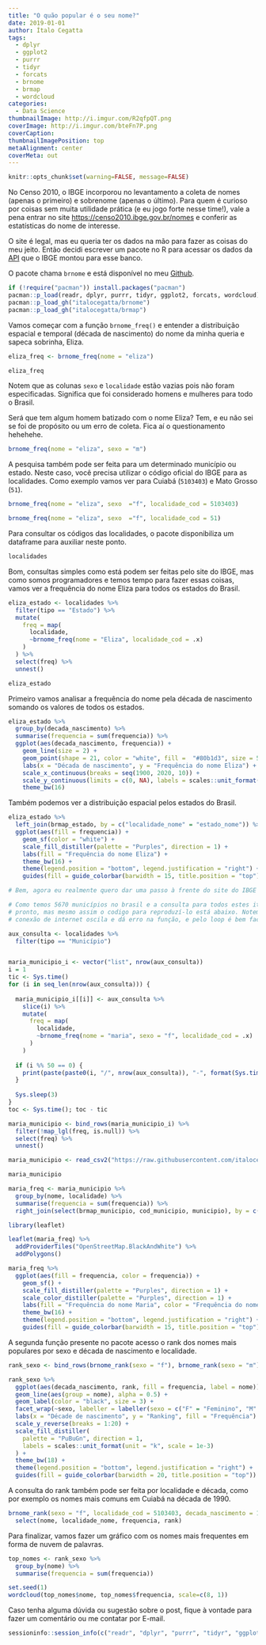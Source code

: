 ```yaml
---
title: "O quão popular é o seu nome?"
date: 2019-01-01
author: Ítalo Cegatta
tags:
  - dplyr
  - ggplot2
  - purrr
  - tidyr
  - forcats
  - brnome
  - brmap
  - wordcloud
categories:
  - Data Science
thumbnailImage: http://i.imgur.com/R2qfpQT.png
coverImage: http://i.imgur.com/bteFn7P.png
coverCaption:
thumbnailImagePosition: top
metaAlignment: center
coverMeta: out
---
```


```r
knitr::opts_chunk$set(warning=FALSE, message=FALSE)
```

No Censo 2010, o IBGE incorporou no levantamento a coleta de nomes (apenas o primeiro) e sobrenome (apenas o último). Para quem é curioso por coisas sem muita utilidade prática (e eu jogo forte nesse time!), vale a pena entrar no site [https://censo2010.ibge.gov.br/nomes](https://censo2010.ibge.gov.br/nomes) e conferir as estatísticas do nome de interesse.

O site é legal, mas eu queria ter os dados na mão para fazer as coisas do meu jeito. Então decidi escrever um pacote no R para acessar os dados da [API](https://servicodados.ibge.gov.br/api/docs/censos/nomes?versao=2) que o IBGE montou para esse banco.

O pacote chama `brnome` e está disponível no meu [Github](https://github.com/italocegatta/brnome).

```r
if (!require("pacman")) install.packages("pacman")
pacman::p_load(readr, dplyr, purrr, tidyr, ggplot2, forcats, wordcloud)
pacman::p_load_gh("italocegatta/brnome")
pacman::p_load_gh("italocegatta/brmap")
```

Vamos começar com a função `brnome_freq()` e entender a distribuição espacial e temporal (década de nascimento) do nome da minha queria e sapeca sobrinha, Eliza.

```r
eliza_freq <- brnome_freq(nome = "eliza")

eliza_freq
```

Notem que as colunas `sexo` e `localidade` estão vazias pois não foram especificadas. Significa que foi considerado homens e mulheres para todo o Brasil.

Será que tem algum homem batizado com o nome Eliza? Tem, e eu não sei se foi de propósito ou um erro de coleta. Fica aí o questionamento hehehehe.

```r
brnome_freq(nome = "eliza", sexo = "m")
```

A pesquisa também pode ser feita para um determinado município ou estado. Neste caso, você precisa utilizar o código oficial do IBGE para as localidades. Como exemplo vamos ver para Cuiabá (`5103403`) e Mato Grosso (`51`).

```r
brnome_freq(nome = "eliza", sexo  ="f", localidade_cod = 5103403)
```

```r
brnome_freq(nome = "eliza", sexo  ="f", localidade_cod = 51)
```

Para consultar os códigos das localidades, o pacote disponibiliza um dataframe para auxiliar neste ponto.

```r
localidades
```

Bom, consultas simples como está podem ser feitas pelo site do IBGE, mas como somos programadores e temos tempo para fazer essas coisas, vamos ver a frequência do nome Eliza para todos os estados do Brasil. 

```r
eliza_estado <- localidades %>% 
  filter(tipo == "Estado") %>% 
  mutate(
    freq = map(
      localidade,
      ~brnome_freq(nome = "Eliza", localidade_cod = .x) 
    )
  ) %>% 
  select(freq) %>% 
  unnest()

eliza_estado
```

Primeiro vamos analisar a frequência do nome pela década de nascimento somando os valores de todos os estados.

```r
eliza_estado %>% 
  group_by(decada_nascimento) %>% 
  summarise(frequencia = sum(frequencia)) %>% 
  ggplot(aes(decada_nascimento, frequencia)) +
    geom_line(size = 2) +
    geom_point(shape = 21, color = "white", fill =  "#80b1d3", size = 5, stroke = 2) +
    labs(x = "Década de nascimento", y = "Frequência do nome Eliza") +
    scale_x_continuous(breaks = seq(1900, 2020, 10)) + 
    scale_y_continuous(limits = c(0, NA), labels = scales::unit_format(unit = "k", scale = 1e-3)) + 
    theme_bw(16)
```

Também podemos ver a distribuição espacial pelos estados do Brasil.

```r
eliza_estado %>% 
  left_join(brmap_estado, by = c("localidade_nome" = "estado_nome")) %>% 
  ggplot(aes(fill = frequencia)) +
    geom_sf(color = "white") +
    scale_fill_distiller(palette = "Purples", direction = 1) +
    labs(fill = "Frequência do nome Eliza") +
    theme_bw(16) +
    theme(legend.position = "bottom", legend.justification = "right") +
    guides(fill = guide_colorbar(barwidth = 15, title.position = "top"))
```

```r
# Bem, agora eu realmente quero dar uma passo à frente do site do IBGE e fazer uma mapa com a frequência do nome por município. Entretanto, dessa vez o nome utilizaro será 'Maria', pois, o IBGE só apresenta a frequencia do nome para o município se houverem mais do que 15 contagens. Assim, como o nome 'Eliza' não é muito comum, há poucos municípios (cerca de 120) com dados disponíveis.  

# Como temos 5670 municípios no brasil e a consulta para todos estes itêns demora um pouco, eu já deixei um dataframe
# pronto, mas mesmo assim o codigo para reproduzí-lo está abaixo. Notem que optei por criar um loop porque as vezes a
# conexão de internet oscila e dá erro na função, e pelo loop é bem facil de ver onde deu erro e começar a partir dele.

aux_consulta <- localidades %>% 
  filter(tipo == "Município")


maria_municipio_i <- vector("list", nrow(aux_consulta))
i = 1
tic <- Sys.time()
for (i in seq_len(nrow(aux_consulta))) {
  
  maria_municipio_i[[i]] <- aux_consulta %>% 
    slice(i) %>% 
    mutate(
      freq = map(
        localidade,
        ~brnome_freq(nome = "maria", sexo = "f", localidade_cod = .x)
      )
    )
  
  if (i %% 50 == 0) {
    print(paste(paste0(i, "/", nrow(aux_consulta)), "-", format(Sys.time(), "%H:%M")))
  }
  
  Sys.sleep(3)
}
toc <- Sys.time(); toc - tic

maria_municipio <- bind_rows(maria_municipio_i) %>% 
  filter(!map_lgl(freq, is.null)) %>% 
  select(freq) %>% 
  unnest()
```

```r
maria_municipio <- read_csv2("https://raw.githubusercontent.com/italocegatta/italocegatta.github.io_source/master/content/dados/maria_freq.csv", col_types = cols(sexo = col_character(), localidade = col_integer()))

maria_municipio
```

```r
maria_freq <- maria_municipio %>% 
  group_by(nome, localidade) %>% 
  summarise(frequencia = sum(frequencia)) %>%  
  right_join(select(brmap_municipio, cod_municipio, municipio), by = c("localidade" = "cod_municipio"))

library(leaflet)

leaflet(maria_freq) %>% 
  addProviderTiles("OpenStreetMap.BlackAndWhite") %>% 
  addPolygons()

maria_freq %>% 
  ggplot(aes(fill = frequencia, color = frequencia)) +
    geom_sf() +
    scale_fill_distiller(palette = "Purples", direction = 1) +
    scale_color_distiller(palette = "Purples", direction = 1) +
    labs(fill = "Frequência do nome Maria", color = "Frequência do nome Maria") +
    theme_bw(16) +
    theme(legend.position = "bottom", legend.justification = "right") +
    guides(fill = guide_colorbar(barwidth = 15, title.position = "top"))
```

A segunda função presente no pacote acesso o rank dos nomes mais populares por sexo e década de nascimento e localidade.

```r
rank_sexo <- bind_rows(brnome_rank(sexo = "f"), brnome_rank(sexo = "m"))

rank_sexo %>%
  ggplot(aes(decada_nascimento, rank, fill = frequencia, label = nome)) +
  geom_line(aes(group = nome), alpha = 0.5) +
  geom_label(color = "black", size = 3) +
  facet_wrap(~sexo, labeller = labeller(sexo = c("F" = "Feminino", "M" = "Masculino"))) +
  labs(x = "Décade de nascimento", y = "Ranking", fill = "Frequência") +
  scale_y_reverse(breaks = 1:20) +
  scale_fill_distiller(
    palette = "PuBuGn", direction = 1, 
    labels = scales::unit_format(unit = "k", scale = 1e-3)
  ) +
  theme_bw(18) +
  theme(legend.position = "bottom", legend.justification = "right") +
  guides(fill = guide_colorbar(barwidth = 20, title.position = "top"))
```

A consulta do rank também pode ser feita por localidade e década, como por exemplo os nomes mais comuns em Cuiabá na década de 1990.

```r
brnome_rank(sexo = "f", localidade_cod = 5103403, decada_nascimento = 1990) %>% 
  select(nome, localidade_nome, frequencia, rank)
```

Para finalizar, vamos fazer um gráfico com os nomes mais frequentes em forma de nuvem de palavras.

```r
top_nomes <- rank_sexo %>% 
  group_by(nome) %>% 
  summarise(frequencia = sum(frequencia))

set.seed(1)
wordcloud(top_nomes$nome, top_nomes$frequencia, scale=c(8, 1))
```

Caso tenha alguma dúvida ou sugestão sobre o post, fique à vontade para fazer um comentário ou me contatar por E-mail.

```r
sessioninfo::session_info(c("readr", "dplyr", "purrr", "tidyr", "ggplot2", "forcats", "brmap", "brnome", "wordcloud"))
```
